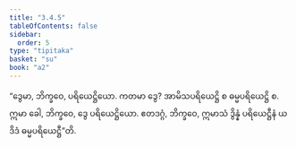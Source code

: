 ```yaml
---
title: "3.4.5"
tableOfContents: false
sidebar:
  order: 5
type: "tipitaka"
basket: "su"
book: "a2"
---
```



<DynamicBreadcrumb />

<Division number="156" book="a2" e="ch" v="15" p="92">

<Paragraph number="248" book="a2">
“ဒွေမာ, ဘိက္ခဝေ, ပရိယေဋ္ဌိယော. ကတမာ ဒွေ? အာမိသပရိယေဋ္ဌိ စ ဓမ္မပရိယေဋ္ဌိ စ. ဣမာ ခေါ, ဘိက္ခဝေ, ဒွေ ပရိယေဋ္ဌိယော. ဧတဒဂ္ဂံ, ဘိက္ခဝေ, ဣမာသံ ဒွိန္နံ ပရိယေဋ္ဌီနံ ယဒိဒံ ဓမ္မပရိယေဋ္ဌီ”တိ.
</Paragraph>
</Division>